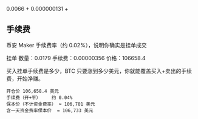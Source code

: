 
0.0066 + 
0.000000131 + 

## 手续费
币安 Maker 手续费率（约 0.02%），说明你确实是挂单成交

挂单
数量：0.0179
手续费：0.00000356
价格：106658.4

买入挂单手续费是多少，BTC 只要涨到多少美元，你就能覆盖买入+卖出的手续费，开始净赚。

```
开仓价	106,658.4 美元
手续费（开+平）	约 0.04%
保本价（不计资金费率）	≈ 106,701 美元
含一天资金费率保本价	≈ 106,733 美元
```